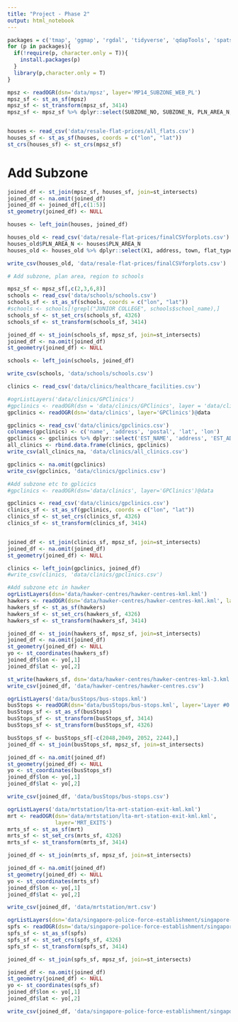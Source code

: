 ```yaml
---
title: "Project - Phase 2"
output: html_notebook
---
```


```r
packages = c('tmap', 'ggmap', 'rgdal', 'tidyverse', 'qdapTools', 'spatstat', 'readr', 'sf')
for (p in packages){ 
  if(!require(p, character.only = T)){
    install.packages(p) 
  }
  library(p,character.only = T) 
}
```

```r
mpsz <- readOGR(dsn='data/mpsz', layer='MP14_SUBZONE_WEB_PL')
mpsz_sf <- st_as_sf(mpsz)
mpsz_sf <- st_transform(mpsz_sf, 3414)
mpsz_sf <- mpsz_sf %>% dplyr::select(SUBZONE_NO, SUBZONE_N, PLN_AREA_N,REGION_N,geometry)


houses <- read_csv('data/resale-flat-prices/all_flats.csv')
houses_sf <- st_as_sf(houses, coords = c("lon", "lat"))
st_crs(houses_sf) <- st_crs(mpsz_sf)
```

# Add Subzone

```r
joined_df <- st_join(mpsz_sf, houses_sf, join=st_intersects)
joined_df <- na.omit(joined_df) 
joined_df <- joined_df[,c(1:5)]
st_geometry(joined_df) <- NULL

houses <- left_join(houses, joined_df)

houses_old <- read_csv('data/resale-flat-prices/finalCSVforplots.csv')
houses_old$PLN_AREA_N <- houses$PLN_AREA_N
houses_old <- houses_old %>% dplyr::select(X1, address, town, flat_type, lon, lat, Street, SUBZONE_NO, SUBZONE_N,REGION_N, PLN_AREA_N, everything())

write_csv(houses_old, 'data/resale-flat-prices/finalCSVforplots.csv')
```

```r
# Add subzone, plan area, region to schools

mpsz_sf <- mpsz_sf[,c(2,3,6,8)]
schools <- read_csv('data/schools/schools.csv')
schools_sf <- st_as_sf(schools, coords = c("lon", "lat"))
#schools <- schools[!grepl("JUNIOR COLLEGE", schools$school_name),]
schools_sf <- st_set_crs(schools_sf, 4326)
schools_sf <- st_transform(schools_sf, 3414)

joined_df <- st_join(schools_sf, mpsz_sf, join=st_intersects)
joined_df <- na.omit(joined_df)
st_geometry(joined_df) <- NULL

schools <- left_join(schools, joined_df)

write_csv(schools, 'data/schools/schools.csv')
```

```r
clinics <- read_csv('data/clinics/healthcare_facilities.csv')
```

```r
#ogrListLayers('data/clinics/GPClinics')
#gpclinics <- readOGR(dsn = 'data/clinics/GPClinics', layer = 'data/clinics/GPClinics')
gpclinics <- readOGR(dsn='data/clinics', layer='GPClinics')@data

gpclinics <- read_csv('data/clinics/gpclinics.csv')
colnames(gpclinics) <- c('name', 'address', 'postal', 'lat', 'lon')
gpclinics <- gpclinics %>% dplyr::select('EST_NAME', 'address', 'EST_ADD_PO', 'lat', 'lon')
all_clinics <- rbind.data.frame(clinics, gpclinics)
write_csv(all_clinics_na, 'data/clinics/all_clinics.csv')

gpclinics <- na.omit(gpclinics)
write_csv(gpclinics, 'data/clinics/gpclinics.csv')
```

```r
#Add subzone etc to gplicics
#gpclinics <- readOGR(dsn='data/clinics', layer='GPClinics')@data

gpclinics <- read_csv('data/clinics/gpclinics.csv')
clinics_sf <- st_as_sf(gpclinics, coords = c("lon", "lat"))
clinics_sf <- st_set_crs(clinics_sf, 4326)
clinics_sf <- st_transform(clinics_sf, 3414)


joined_df <- st_join(clinics_sf, mpsz_sf, join=st_intersects)
joined_df <- na.omit(joined_df)
st_geometry(joined_df) <- NULL

clinics <- left_join(gpclinics, joined_df)
#write_csv(clinics, 'data/clinics/gpclinics.csv')
```

```r
#Add subzone etc in hawker
ogrListLayers(dsn='data/hawker-centres/hawker-centres-kml.kml')
hawkers <- readOGR(dsn='data/hawker-centres/hawker-centres-kml.kml', layer='HAWKERCENTRE')
hawkers_sf <- st_as_sf(hawkers)
hawkers_sf <- st_set_crs(hawkers_sf, 4326)
hawkers_sf <- st_transform(hawkers_sf, 3414)

joined_df <- st_join(hawkers_sf, mpsz_sf, join=st_intersects)
joined_df <- na.omit(joined_df)
st_geometry(joined_df) <- NULL
yo <- st_coordinates(hawkers_sf)
joined_df$lon <- yo[,1]
joined_df$lat <- yo[,2]

st_write(hawkers_sf, dsn='data/hawker-centres/hawker-centres-kml-3.kml', layer='HAWKERCENTRE_3')
write_csv(joined_df, 'data/hawker-centres/hawker-centres.csv')
```

```r
ogrListLayers('data/busStops/bus-stops.kml')
busStops <- readOGR(dsn='data/busStops/bus-stops.kml', layer='Layer #0')
busStops_sf <- st_as_sf(busStops)
busStops_sf <- st_transform(busStops_sf, 3414)
busStops_sf <- st_transform(busStops_sf, 4326)

busStops_sf <- busStops_sf[-c(2048,2049, 2052, 2244),]
joined_df <- st_join(busStops_sf, mpsz_sf, join=st_intersects)

joined_df <- na.omit(joined_df)
st_geometry(joined_df) <- NULL
yo <- st_coordinates(busStops_sf)
joined_df$lon <- yo[,1]
joined_df$lat <- yo[,2]

write_csv(joined_df, 'data/busStops/bus-stops.csv')
```


```r
ogrListLayers('data/mrtstation/lta-mrt-station-exit-kml.kml')
mrt <- readOGR(dsn='data/mrtstation/lta-mrt-station-exit-kml.kml',
               layer='MRT_EXITS')
mrts_sf <- st_as_sf(mrt)
mrts_sf <- st_set_crs(mrts_sf, 4326)
mrts_sf <- st_transform(mrts_sf, 3414)

joined_df <- st_join(mrts_sf, mpsz_sf, join=st_intersects)

joined_df <- na.omit(joined_df)
st_geometry(joined_df) <- NULL
yo <- st_coordinates(mrts_sf)
joined_df$lon <- yo[,1]
joined_df$lat <- yo[,2]

write_csv(joined_df, 'data/mrtstation/mrt.csv')
```

```r
ogrListLayers(dsn='data/singapore-police-force-establishment/singapore-police-force-establishments-2018-kml.kml')
spfs <- readOGR(dsn='data/singapore-police-force-establishment/singapore-police-force-establishments-2018-kml.kml', layer='SPF_ESTABLISHMENTS_2018')
spfs_sf <- st_as_sf(spfs)
spfs_sf <- st_set_crs(spfs_sf, 4326)
spfs_sf <- st_transform(spfs_sf, 3414)

joined_df <- st_join(spfs_sf, mpsz_sf, join=st_intersects)

joined_df <- na.omit(joined_df)
st_geometry(joined_df) <- NULL
yo <- st_coordinates(spfs_sf)
joined_df$lon <- yo[,1]
joined_df$lat <- yo[,2]

write_csv(joined_df, 'data/singapore-police-force-establishment/singapore-police-force-establishments-2018.csv')
```

```r

```

```r

```

```r

```

```r

```

```r

```

```r

```

```r

```

```r

```

```r

```

```r

```


```r

```

```r

```

```r

```

```r

```

```r

```

```r

```

```r

```

```r

```

```r

```

```r

```

```r

```

```r

```


```r

```

```r

```

```r

```

```r

```

```r

```

```r

```

```r

```

```r

```

```r

```

```r

```

```r

```

```r

```